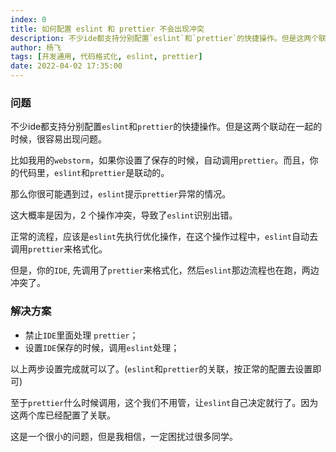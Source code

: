 ```yaml
---
index: 0
title: 如何配置 eslint 和 prettier 不会出现冲突
description: 不少ide都支持分别配置`eslint`和`prettier`的快捷操作。但是这两个联动在一起的时候，很容易出现问题。
author: 杨飞
tags: [开发通用, 代码格式化, eslint, prettier]
date: 2022-04-02 17:35:00
---
```


### 问题

不少ide都支持分别配置`eslint`和`prettier`的快捷操作。但是这两个联动在一起的时候，很容易出现问题。

比如我用的`webstorm`，如果你设置了保存的时候，自动调用`prettier`。而且，你的代码里，`eslint`和`prettier`是联动的。

那么你很可能遇到过，`eslint`提示`prettier`异常的情况。

这大概率是因为，2 个操作冲突，导致了`eslint`识别出错。

正常的流程，应该是`eslint`先执行优化操作，在这个操作过程中，`eslint`自动去调用`prettier`来格式化。

但是，你的`IDE`, 先调用了`prettier`来格式化，然后`eslint`那边流程也在跑，两边冲突了。

### 解决方案

- 禁止`IDE`里面处理 `prettier`；
- 设置`IDE`保存的时候，调用`eslint`处理；

以上两步设置完成就可以了。(`eslint`和`prettier`的关联，按正常的配置去设置即可)

至于`prettier`什么时候调用，这个我们不用管，让`eslint`自己决定就行了。因为这两个库已经配置了关联。

这是一个很小的问题，但是我相信，一定困扰过很多同学。
